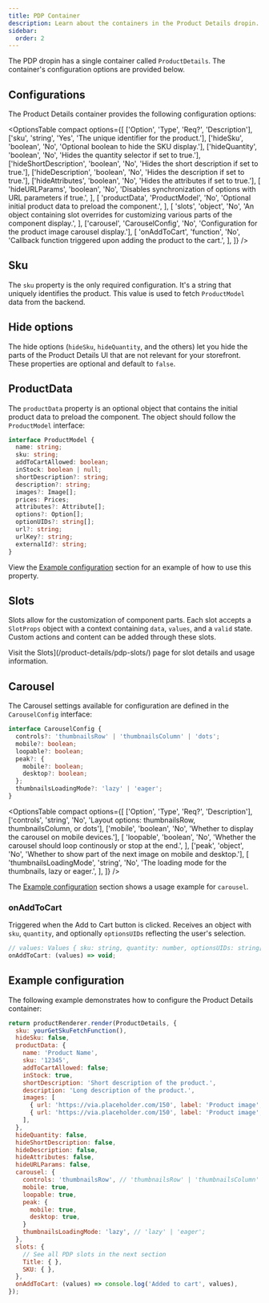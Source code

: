 ```yaml
---
title: PDP Container
description: Learn about the containers in the Product Details dropin.
sidebar:
  order: 2
---
```



The PDP dropin has a single container called `ProductDetails`. The container's configuration options are provided below.

## Configurations

The Product Details container provides the following configuration options:

<OptionsTable
  compact
  options={[
    ['Option', 'Type', 'Req?', 'Description'],
    ['sku', 'string', 'Yes', 'The unique identifier for the product.'],
    ['hideSku', 'boolean', 'No', 'Optional boolean to hide the SKU display.'],
    ['hideQuantity', 'boolean', 'No', 'Hides the quantity selector if set to true.'],
    ['hideShortDescription', 'boolean', 'No', 'Hides the short description if set to true.'],
    ['hideDescription', 'boolean', 'No', 'Hides the description if set to true.'],
    ['hideAttributes', 'boolean', 'No', 'Hides the attributes if set to true.'],
    [
      'hideURLParams',
      'boolean',
      'No',
      'Disables synchronization of options with URL parameters if true.',
    ],
    [
      'productData',
      'ProductModel',
      'No',
      'Optional initial product data to preload the component.',
    ],
    [
      'slots',
      'object',
      'No',
      'An object containing slot overrides for customizing various parts of the component display.',
    ],
    ['carousel', 'CarouselConfig', 'No', 'Configuration for the product image carousel display.'],
    [
      'onAddToCart',
      'function',
      'No',
      'Callback function triggered upon adding the product to the cart.',
    ],
  ]}
/>

## Sku

The `sku` property is the only required configuration. It's a string that uniquely identifies the product. This value is used to fetch `ProductModel` data from the backend.

## Hide options

The hide options (`hideSku`, `hideQuantity`, and the others) let you hide the parts of the Product Details UI that are not relevant for your storefront. These properties are optional and default to `false`.

## ProductData

The `productData` property is an optional object that contains the initial product data to preload the component. The object should follow the `ProductModel` interface:

```ts
interface ProductModel {
  name: string;
  sku: string;
  addToCartAllowed: boolean;
  inStock: boolean | null;
  shortDescription?: string;
  description?: string;
  images?: Image[];
  prices: Prices;
  attributes?: Attribute[];
  options?: Option[];
  optionUIDs?: string[];
  url?: string;
  urlKey?: string;
  externalId?: string;
}
```

View the [Example configuration](#example-configuration) section for an example of how to use this property.

## Slots

Slots allow for the customization of component parts. Each slot accepts a `SlotProps` object with a context containing `data`, `values`, and a `valid` state. Custom actions and content can be added through these slots.

Visit the Slots](/product-details/pdp-slots/) page for slot details and usage information.

## Carousel

The Carousel settings available for configuration are defined in the `CarouselConfig` interface:

```ts
interface CarouselConfig {
  controls?: 'thumbnailsRow' | 'thumbnailsColumn' | 'dots';
  mobile?: boolean;
  loopable?: boolean;
  peak?: {
    mobile?: boolean;
    desktop?: boolean;
  };
  thumbnailsLoadingMode?: 'lazy' | 'eager';
}
```

<OptionsTable
  compact
  options={[
    ['Option', 'Type', 'Req?', 'Description'],
    ['controls', 'string', 'No', 'Layout options: thumbnailsRow, thumbnailsColumn, or dots'],
    ['mobile', 'boolean', 'No', 'Whether to display the carousel on mobile devices.'],
    [
      'loopable',
      'boolean',
      'No',
      'Whether the carousel should loop continously or stop at the end.',
    ],
    ['peak', 'object', 'No', 'Whether to show part of the next image on mobile and desktop.'],
    [
      'thumbnailsLoadingMode',
      'string',
      'No',
      'The loading mode for the thumbnails, lazy or eager.',
    ],
  ]}
/>

The [Example configuration](#example-configuration) section shows a usage example for `carousel`.

### onAddToCart

Triggered when the Add to Cart button is clicked. Receives an object with `sku`, `quantity`, and optionally `optionsUIDs` reflecting the user's selection.

```js
// values: Values { sku: string, quantity: number, optionsUIDs: string[] }
onAddToCart: (values) => void;
```

## Example configuration

The following example demonstrates how to configure the Product Details container:

```js
return productRenderer.render(ProductDetails, {
  sku: yourGetSkuFetchFunction(),
  hideSku: false,
  productData: {
    name: 'Product Name',
    sku: '12345',
    addToCartAllowed: false;
    inStock: true,
    shortDescription: 'Short description of the product.',
    description: 'Long description of the product.',
    images: [
      { url: 'https://via.placeholder.com/150', label: 'Product image', width: 150, height: 150},
      { url: 'https://via.placeholder.com/150', label: 'Product image', width: 150, height: 150},
    ],
  },
  hideQuantity: false,
  hideShortDescription: false,
  hideDescription: false,
  hideAttributes: false,
  hideURLParams: false,
  carousel: {
    controls: 'thumbnailsRow', // 'thumbnailsRow' | 'thumbnailsColumn' | 'dots'
    mobile: true,
    loopable: true,
    peak: {
      mobile: true,
      desktop: true,
    }
    thumbnailsLoadingMode: 'lazy', // 'lazy' | 'eager';
  },
  slots: {
    // See all PDP slots in the next section
    Title: { },
    SKU: { },
  },
  onAddToCart: (values) => console.log('Added to cart', values),
});
```
